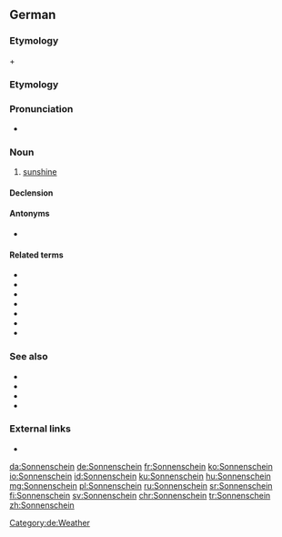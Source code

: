 ==German==

===Etymology===
{{term|Sonne||sun|lang=de}} + {{term|scheinen||to shine|lang=de}}

===Etymology===
{{compound|Sonne|t1=sun|Schein|t2=shine|lang=de}}

===Pronunciation===
* {{IPA|/ˈzɔnənʃaɪ̯n/|lang=de}}

===Noun===
{{de-noun|m|Sonnenscheins|-}}

# [[sunshine]]

====Declension====
{{de-decl-noun-m-s-unc}}

====Antonyms====
* {{l|de|Mondschein}}

====Related terms====
* {{l|de|Sonnenstrahl}}
* {{l|de|Sonnenlicht}}
* {{l|de|Sonnenbrille}}
* {{l|de|Sonnenschutz}}
* {{l|de|Sonnenschirm}}
* {{l|de|Sonnenfinsternis}}
* {{l|de|Lichtschein}}

===See also===
* {{l|de|Tageslicht}}
* {{l|de|Morgenrot}}
* {{l|de|Abendrot}}
* {{l|de|Mondlicht}}

===External links===
* {{R:Duden}}

[[Category:de:Weather]]

[[da:Sonnenschein]]
[[de:Sonnenschein]]
[[fr:Sonnenschein]]
[[ko:Sonnenschein]]
[[io:Sonnenschein]]
[[id:Sonnenschein]]
[[ku:Sonnenschein]]
[[hu:Sonnenschein]]
[[mg:Sonnenschein]]
[[pl:Sonnenschein]]
[[ru:Sonnenschein]]
[[sr:Sonnenschein]]
[[fi:Sonnenschein]]
[[sv:Sonnenschein]]
[[chr:Sonnenschein]]
[[tr:Sonnenschein]]
[[zh:Sonnenschein]]